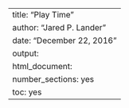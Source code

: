 ---
title: "Play Time"
author: "Jared P. Lander"
date: "December 22, 2016"
output:
  html_document:
  number_sections: yes
toc: yes
---